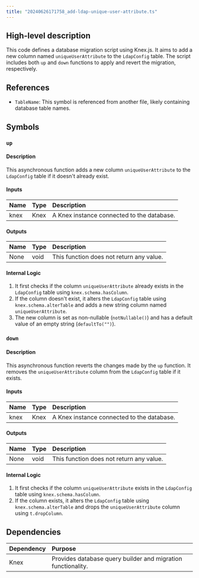 ```yaml
---
title: "20240626171758_add-ldap-unique-user-attribute.ts"
---
```


## High-level description
This code defines a database migration script using Knex.js. It aims to add a new column named `uniqueUserAttribute` to the `LdapConfig` table. The script includes both `up` and `down` functions to apply and revert the migration, respectively.

## References
- `TableName`: This symbol is referenced from another file, likely containing database table names.

## Symbols

### `up`
#### Description
This asynchronous function adds a new column `uniqueUserAttribute` to the `LdapConfig` table if it doesn't already exist.

#### Inputs
| Name | Type | Description |
|:-----|:-----|:------------|
| knex | Knex | A Knex instance connected to the database. |

#### Outputs
| Name | Type | Description |
|:-----|:-----|:------------|
| None | void | This function does not return any value. |

#### Internal Logic
1. It first checks if the column `uniqueUserAttribute` already exists in the `LdapConfig` table using `knex.schema.hasColumn`.
2. If the column doesn't exist, it alters the `LdapConfig` table using `knex.schema.alterTable` and adds a new string column named `uniqueUserAttribute`.
3. The new column is set as non-nullable (`notNullable()`) and has a default value of an empty string (`defaultTo("")`).

### `down`
#### Description
This asynchronous function reverts the changes made by the `up` function. It removes the `uniqueUserAttribute` column from the `LdapConfig` table if it exists.

#### Inputs
| Name | Type | Description |
|:-----|:-----|:------------|
| knex | Knex | A Knex instance connected to the database. |

#### Outputs
| Name | Type | Description |
|:-----|:-----|:------------|
| None | void | This function does not return any value. |

#### Internal Logic
1. It first checks if the column `uniqueUserAttribute` exists in the `LdapConfig` table using `knex.schema.hasColumn`.
2. If the column exists, it alters the `LdapConfig` table using `knex.schema.alterTable` and drops the `uniqueUserAttribute` column using `t.dropColumn`.

## Dependencies
| Dependency | Purpose |
|:-----------|:--------|
| Knex | Provides database query builder and migration functionality. |
